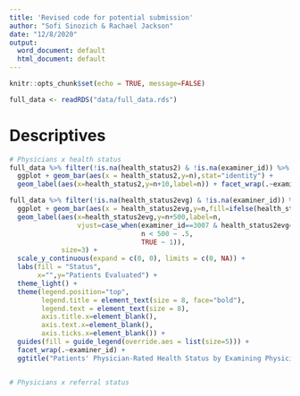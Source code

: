 ```yaml
---
title: 'Revised code for potential submission'
author: "Sofi Sinozich & Rachael Jackson"
date: "12/8/2020"
output:
  word_document: default
  html_document: default
---
```


```r
knitr::opts_chunk$set(echo = TRUE, message=FALSE)
```

```r
full_data <- readRDS("data/full_data.rds")
```

# Descriptives

```r
# Physicians x health status
full_data %>% filter(!is.na(health_status2) & !is.na(examiner_id)) %>% group_by(examiner_id) %>% count(health_status2) %>% 
  ggplot + geom_bar(aes(x = health_status2,y=n),stat="identity") + 
  geom_label(aes(x=health_status2,y=n+10,label=n)) + facet_wrap(.~examiner_id)

full_data %>% filter(!is.na(health_status2evg) & !is.na(examiner_id)) %>% group_by(examiner_id) %>% count(health_status2evg) %>% 
  ggplot + geom_bar(aes(x = health_status2evg,y=n,fill=ifelse(health_status2evg==1,"Excellent/Very Good","Good/Fair/Poor")),stat="identity") + 
  geom_label(aes(x=health_status2evg,y=n+500,label=n,
                 vjust=case_when(examiner_id==3007 & health_status2evg==1 ~ 1.25,
                                 n < 500 ~ .5,
                                 TRUE ~ 1)),
             size=3) + 
  scale_y_continuous(expand = c(0, 0), limits = c(0, NA)) +
  labs(fill = "Status",
       x="",y="Patients Evaluated") +
  theme_light() +
  theme(legend.position="top",
        legend.title = element_text(size = 8, face="bold"),
        legend.text = element_text(size = 8),
        axis.title.x=element_blank(),
        axis.text.x=element_blank(),
        axis.ticks.x=element_blank()) +
  guides(fill = guide_legend(override.aes = list(size=5))) +
  facet_wrap(.~examiner_id) +
  ggtitle("Patients' Physician-Rated Health Status by Examining Physician")


# Physicians x referral status

```

